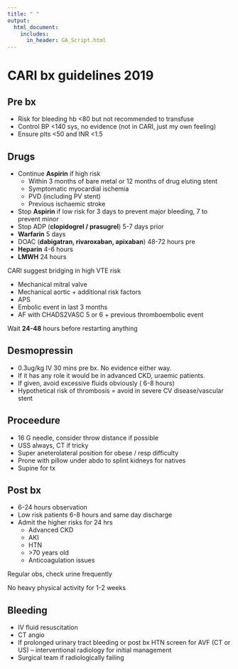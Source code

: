 ---
title: " "
output:
  html_document:
    includes:
      in_header: GA_Script.html
---
# CARI bx guidelines 2019

## Pre bx

-   Risk for bleeding hb \<80 but not recommended to transfuse
-   Control BP \<140 sys, no evidence (not in CARI, just my own feeling)
-   Ensure plts \<50 and INR \<1.5

## Drugs

-   Continue **Aspirin** if high risk
    -   Within 3 months of bare metal or 12 months of drug eluting stent
    -   Symptomatic myocardial ischemia
    -   PVD (including PV stent)
    -   Previous ischaemic stroke
-   Stop **Aspirin** if low risk for 3 days to prevent major bleeding, 7 to prevent minor
-   Stop ADP (**clopidogrel / prasugrel**) 5-7 days prior
-   **Warfarin** 5 days
-   DOAC (**dabigatran, rivaroxaban, apixaban**) 48-72 hours pre
-   **Heparin** 4-6 hours
-   **LMWH** 24 hours

CARI suggest bridging in high VTE risk

-   Mechanical mitral valve
-   Mechanical aortic + additional risk factors
-   APS
-   Embolic event in last 3 months
-   AF with CHADS2VASC 5 or 6 + previous thromboembolic event

Wait **24-48** hours before restarting anything

## Desmopressin

-   0.3ug/kg IV 30 mins pre bx. No evidence either way.
-   If it has any role it would be in advanced CKD, uraemic patients.
-   If given, avoid excessive fluids obviously ( 6-8 hours)
-   Hypothetical risk of thrombosis = avoid in severe CV disease/vascular stent

## Proceedure

-   16 G needle, consider throw distance if possible
-   USS always, CT if tricky
-   Super aneterolateral position for obese / resp difficulty
-   Prone with pillow under abdo to splint kidneys for natives
-   Supine for tx

## Post bx

-   6-24 hours observation
-   Low risk patients 6-8 hours and same day discharge
-   Admit the higher risks for 24 hrs
    -   Advanced CKD
    -   AKI
    -   HTN
    -   \>70 years old
    -   Anticoagulation issues

Regular obs, check urine frequently

No heavy physical activity for 1-2 weeks

## Bleeding

-   IV fluid resuscitation
-   CT angio
-   If prolonged urinary tract bleeding or post bx HTN screen for AVF (CT or US) – interventional radiology for initial management
-   Surgical team if radiologically failing



